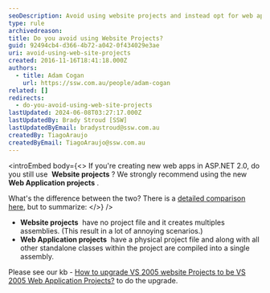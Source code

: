 ```yaml
---
seoDescription: Avoid using website projects and instead opt for web application projects, which provide a single assembly compilation and improved project management.
type: rule
archivedreason:
title: Do you avoid using Website Projects?
guid: 92494cb4-d366-4b72-a042-0f434029e3ae
uri: avoid-using-web-site-projects
created: 2016-11-16T18:41:18.000Z
authors:
  - title: Adam Cogan
    url: https://ssw.com.au/people/adam-cogan
related: []
redirects:
  - do-you-avoid-using-web-site-projects
lastUpdated: 2024-06-08T03:27:17.000Z
lastUpdatedBy: Brady Stroud [SSW]
lastUpdatedByEmail: bradystroud@ssw.com.au
createdBy: TiagoAraujo
createdByEmail: TiagoAraujo@ssw.com.au
---
```


<introEmbed
  body={<>
If you're creating new web apps in ASP.NET 2.0, do you still use  **Website projects** ? We strongly recommend using the new  **Web Application projects** .

What's the difference between the two? There is a [detailed comparison here](https://msdn.microsoft.com/en-us/library/aa730880%28VS.80%29.aspx#wapp_topic5?WT.mc_id=DT-MVP-33518), but to summarize:
  </>}
/>
* **Website projects**  have no project file and it creates multiples assemblies. (This result in a lot of annoying scenarios.)
* **Web Application projects**  have a physical project file and along with all other standalone classes within the project are compiled into a single assembly.

Please see our kb - [How to upgrade VS 2005 website Projects to be VS 2005 Web Application Projects?](https://www.ssw.com.au/ssw/KB/KB.aspx?KBID=Q1993822) to do the upgrade.
